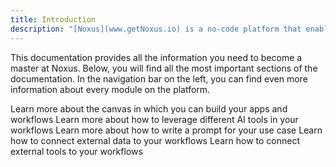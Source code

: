 ```yaml
---
title: Introduction
description: "[Noxus](www.getNoxus.io) is a no-code platform that enables you to automate workflows and build AI tools effortlessly. Enhance your workflows by integrating a variety of powerful tools."
---
```


This documentation provides all the information you need to become a master at Noxus. Below, you will find all the most important sections of the documentation. In the navigation bar on the left, you can find even more information about every module on the platform.

<CardGroup cols={2}>
  <Card
    title="Workflow Builder"
    icon="screwdriver-wrench"
    href="workflow-builder"
  >
    Learn more about the canvas in which you can build your apps and workflows 
  </Card>
    <Card
    title="AI Modules"
    icon="stars"
    href="ai/ai-text-creation"
  >
    Learn more about how to leverage different AI tools in your workflows
  </Card>
  <Card
    title="Prompt Guide"
    icon="text"
    href="prompt/overview"
  >
    Learn more about how to write a prompt for your use case
  </Card>
    <Card
    title="Data Modules"
    icon="file"
    href="data-modules/file-to-text"
  >
    Learn how to connect external data to your workflows 
  </Card>
  <Card
    title="Integrations"
    icon="link"
    href="integration-modules/linked"
  >
    Learn how to connect external tools to your workflows
  </Card>

</CardGroup>
